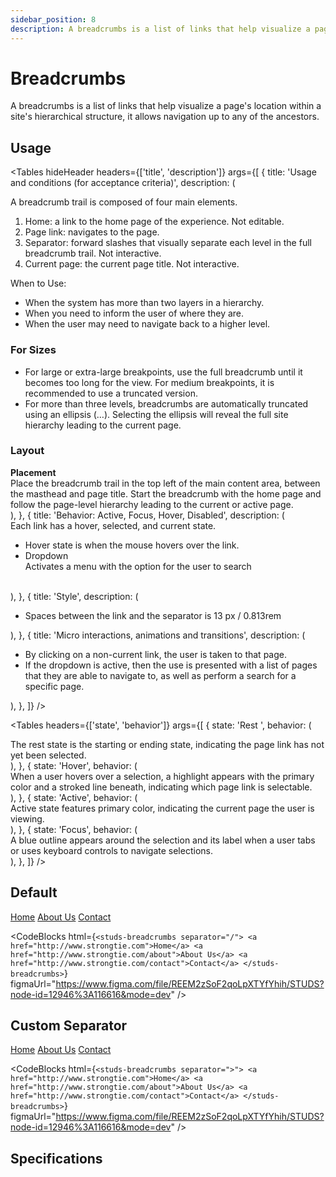 ```yaml
---
sidebar_position: 8
description: A breadcrumbs is a list of links that help visualize a page's location within a site's hierarchical structure, it allows navigation up to any of the ancestors.
---
```


# Breadcrumbs

<HeaderComponent
  htmlTag="studs-breadcrumbs"
  jsxTag="StudsBreadcrumbs"
  version="Since 1.0"
  status="Draft"
  urlGithub="display/breadcrumbs.ts"
  urlStrbook="studs-display-breadcrumbs--docs"
  folder="display"
/>

A breadcrumbs is a list of links that help visualize a page's location within a site's hierarchical structure, it allows navigation up to any of the ancestors.

## Usage

<Tables
  hideHeader
  headers={['title', 'description']}
  args={[
    {
      title: 'Usage and conditions (for acceptance criteria)',
      description: (
        <div>
          <p>A breadcrumb trail is composed of four main elements.</p>
          <ol>
            <li>
              Home: a link to the home page of the experience. Not editable.
            </li>
            <li>Page link: navigates to the page.</li>
            <li>
              Separator: forward slashes that visually separate each level in
              the full breadcrumb trail. Not interactive.
            </li>
            <li>Current page: the current page title. Not interactive.</li>
          </ol>
          <div>When to Use:</div>
          <ul>
            <li>When the system has more than two layers in a hierarchy.</li>
            <li>When you need to inform the user of where they are.</li>
            <li>When the user may need to navigate back to a higher level.</li>
          </ul>
          <h3>For Sizes</h3>
          <ul>
            <li>
              For large or extra-large breakpoints, use the full breadcrumb
              until it becomes too long for the view. For medium breakpoints, it
              is recommended to use a truncated version.
            </li>
            <li>
              For more than three levels, breadcrumbs are automatically
              truncated using an ellipsis (…). Selecting the ellipsis will
              reveal the full site hierarchy leading to the current page.
            </li>
          </ul>
          <h3>Layout</h3>
          <b>Placement</b>
          <div>
            Place the breadcrumb trail in the top left of the main content area,
            between the masthead and page title. Start the breadcrumb with the
            home page and follow the page-level hierarchy leading to the current
            or active page.
          </div>
          <img src="/img/breadcrumb_layout.png" alt="" />
        </div>
      ),
    },
    {
      title: 'Behavior: Active, Focus, Hover, Disabled',
      description: (
        <div>
          <div>Each link has a hover, selected, and current state.</div>
          <ul>
            <li>
              Hover state is when the mouse hovers over the link.
              <img src="/img/breadcrumb_hover_state.png" alt="" />
            </li>
            <li>
              Dropdown
              <div>Activates a menu with the option for the user to search</div>
              <img src="/img/breadcrumb_active_state.png" alt="" />
              <img src="/img/breadcrumb_search_state.png" alt="" />
            </li>
          </ul>
        </div>
      ),
    },
    {
      title: 'Style',
      description: (
        <div>
          <ul>
            <li>
              Spaces between the link and the separator is 13 px / 0.813rem
              <img src="/img/breadcrumb_spaces.png" alt="" />
            </li>
          </ul>
        </div>
      ),
    },
    {
      title: 'Micro interactions, animations and transitions',
      description: (
        <ul>
          <li>
            By clicking on a non-current link, the user is taken to that page.
          </li>
          <li>
            If the dropdown is active, then the use is presented with a list of
            pages that they are able to navigate to, as well as perform a search
            for a specific page.
          </li>
        </ul>
      ),
    },
  ]}
/>

<Tables
  headers={['state', 'behavior']}
  args={[
    {
      state: 'Rest  ',
      behavior: (
        <div>
          The rest state is the starting or ending state, indicating the page
          link has not yet been selected.
        </div>
      ),
    },
    {
      state: 'Hover',
      behavior: (
        <div>
          When a user hovers over a selection, a highlight appears with the
          primary color and a stroked line beneath, indicating which page link
          is selectable.
        </div>
      ),
    },
    {
      state: 'Active',
      behavior: (
        <div>
          Active state features primary color, indicating the current page the
          user is viewing.
        </div>
      ),
    },
    {
      state: 'Focus',
      behavior: (
        <div>
          A blue outline appears around the selection and its label when a user
          tabs or uses keyboard controls to navigate selections.
        </div>
      ),
    },
  ]}
/>

## Default

<ResizerFeatures>
  <studs-breadcrumbs separator="/">
    <a href="http://www.strongtie.com">Home</a>
    <a href="http://www.strongtie.com/about">About Us</a>
    <a href="http://www.strongtie.com/contact">Contact</a>
  </studs-breadcrumbs>
</ResizerFeatures>

<CodeBlocks
  html={`
<studs-breadcrumbs separator="/">
  <a href="http://www.strongtie.com">Home</a>
  <a href="http://www.strongtie.com/about">About Us</a>
  <a href="http://www.strongtie.com/contact">Contact</a>
</studs-breadcrumbs>
  `}
  figmaUrl="https://www.figma.com/file/REEM2zSoF2qoLpXTYfYhih/STUDS?node-id=12946%3A116616&mode=dev"
/>

## Custom Separator

<ResizerFeatures>
  <studs-breadcrumbs separator=">">
    <a href="http://www.strongtie.com">Home</a>
    <a href="http://www.strongtie.com/about">About Us</a>
    <a href="http://www.strongtie.com/contact">Contact</a>
  </studs-breadcrumbs>
</ResizerFeatures>

<CodeBlocks
  html={`
<studs-breadcrumbs separator=">">
  <a href="http://www.strongtie.com">Home</a>
  <a href="http://www.strongtie.com/about">About Us</a>
  <a href="http://www.strongtie.com/contact">Contact</a>
</studs-breadcrumbs>
  `}
  figmaUrl="https://www.figma.com/file/REEM2zSoF2qoLpXTYfYhih/STUDS?node-id=12946%3A116616&mode=dev"
/>

## Specifications


<PropertyTabs componentKey="breadcrumbs" />


